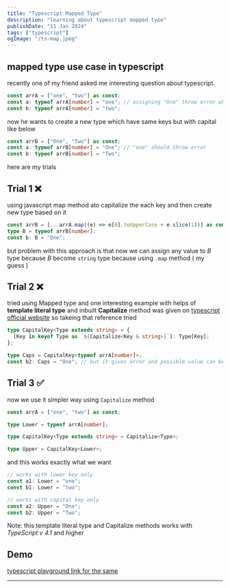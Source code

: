 ```yaml
---
title: "Typescript Mapped Type"
description: "learning about typescript mapped type"
publishDate: "11 Jan 2024"
tags: ["typescript"]
ogImage: "/ts-map.jpeg"
---
```


## mapped type use case in typescript

recently one of my friend asked me interesting question about typescript.

```ts
const arrA = ["one", "two"] as const;
const a: typeof arrA[number] = "one"; // assigning "One" throw error which is fine
const b: typeof arrA[number] = "two";
```

now he wants to create a new type which have same keys but with capital like below

```ts
const arrB = ["One", "Two"] as const;
const a: typeof arrB[number] = "One"; // "one" should throw error
const b: typeof arrB[number] = "Two";
```

here are my trials

## Trial 1 ❌

using javascript map method ato capitalize the each key and then create new type based on it

```ts
const arrB = [...arrA.map((e) => e[0].toUpperCase + e.slice(1))] as const;
type B = typeof arrB[number];
const b: B = "One";
```

but problem with this approach is that now we can assign any value to _B_ type because _B_ become `string` type because using `.map` method ( my guess )

## Trial 2 ❌

tried using Mapped type and one interesting example with helps of **template literal type** and inbuilt **Capitalize** method was given on [typescript official website][1] so takeing that reference tried

```ts
type CapitalKey<Type extends string> = {
  [Key in keyof Type as `${Capitalize<Key & string>}`]: Type[Key];
};

type Caps = CapitalKey<typeof arrA[number]>;
const b2: Caps = "One"; // but it gives error and possible value can be 'one' or 'two' only
```

## Trial 3 ✅

now we use it simpler way using `Capitalize` method

```ts
const arrA = ["one", "two"] as const;

type Lower = typeof arrA[number];

type CapitalKey<Type extends string> = Capitalize<Type>;

type Upper = CapitalKey<Lower>;
```

and this works exactly what we want

```ts
// works with lower key only
const a1: Lower = "one";
const b1: Lower = "two";

// works with capital key only
const a2: Upper = "One";
const b2: Upper = "Two";
```

Note: this template literal type and Capitalize methods works with _TypeScript v 4.1_ and higher

## Demo

[typescript playground link for the same][2]

---

[1]: https://www.typescriptlang.org/docs/handbook/2/mapped-types.html
[2]: https://tsplay.dev/wjlrvm
